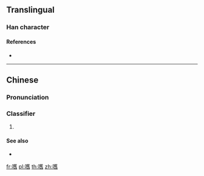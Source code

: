 ==Translingual==

===Han character===
{{Han char|rn=30|rad=口|as=18|sn=21|four=|canj=RTOX|ids=⿰口舊}}

====References====
* {{Han ref|kx=0214.280|hdz=10705.150|uh=56BF|ud=22207}}

----

==Chinese==
{{zh-forms}}

===Pronunciation===
{{zh-pron
|c=gau6
|cat=cls
}}

===Classifier===
{{zh-cls}}

# {{lb|zh|Cantonese}} {{zh-classifier|pieces or chunks|cat=y}}
#: {{zh-x|呢{nei1} 嚿 肉|this piece of meat|C}}

====See also====
* {{zh-l|塊}}

[[fr:嚿]]
[[pl:嚿]]
[[th:嚿]]
[[zh:嚿]]